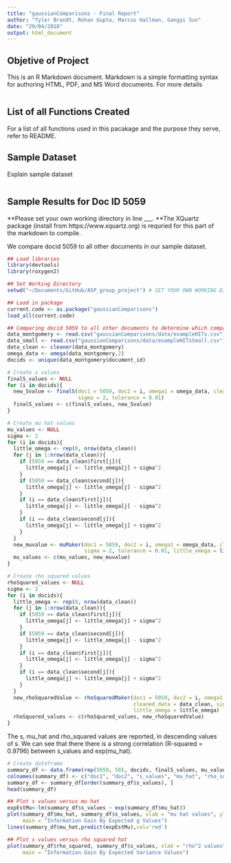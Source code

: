 ```yaml
---
title: "gaussianComparisons - Final Report"
author: "Tyler Brandt, Rohan Gupta, Marcus Hallman, Gangyi Sun"
date: "29/04/2018"
output: html_document
---
```


## Objetive of Project 

This is an R Markdown document. Markdown is a simple formatting syntax for authoring HTML, PDF, and MS Word documents. For more details 

```r



```


## List of all Functions Created 

For a list of all functions used in this pacakage and the purpose they serve, refer to README. 


## Sample Dataset 

Explain sample dataset 

```r



```


## Sample Results for Doc ID 5059 
**Please set your own working directory in line ___.
**The XQuartz package (install from https://www.xquartz.org) is requried for this part of the markdown to compile. 

We compare docid 5059 to all other documents in our sample dataset. 

```r

## Load libraries
library(devtools)
library(roxygen2)

## Set Working Directory 
setwd("~/Documents/GitHub/ASP_group_project") # SET YOUR OWN WORKING DIRECTORY 

## Load in package 
current.code <- as.package("gaussianComparisons")
load_all(current.code)

## Comparing docid 5059 to all other documents to determine which comparisons will be most informative
data_montgomery <- read.csv("gaussianComparisons/data/exampleHITs.csv")
data_small <- read.csv("gaussianComparisons/data/exampleHITsSmall.csv")
data_clean <- cleaner(data_montgomery)
omega_data <- omega(data_montgomery,2)
docids <- unique(data_montgomery$document_id)

# Create s values
finalS_values <- NULL
for (i in docids){
  new_Svalue <- finalS(doc1 = 5059, doc2 = i, omega1 = omega_data, cleaned_data = data_clean,
                       sigma = 2, tolerance = 0.01)
  finalS_values <- c(finalS_values, new_Svalue)
}

# Create mu hat values
mu_values <- NULL
sigma <- 2
for (i in docids){
  little_omega <- rep(0, nrow(data_clean))
  for (j in 1:nrow(data_clean)){
    if (5059 == data_clean$first[j]){
      little_omega[j] <- little_omega[j] + sigma^2
    }
    if (5059 == data_clean$second[j]){
      little_omega[j] <- little_omega[j] - sigma^2
    }
    if (i == data_clean$first[j]){
      little_omega[j] <- little_omega[j] - sigma^2
    }
    if (i == data_clean$second[j]){
      little_omega[j] <- little_omega[j] + sigma^2
    }
  }
  new_muvalue <- muMaker(doc1 = 5059, doc2 = i, omega1 = omega_data, cleaned_data = data_clean,
                         sigma = 2, tolerance = 0.01, little_omega = little_omega)
  mu_values <- c(mu_values, new_muvalue)
}

# Create rho squared values
rhoSquared_values <- NULL
sigma <- 2
for (i in docids){
  little_omega <- rep(0, nrow(data_clean))
  for (j in 1:nrow(data_clean)){
    if (5059 == data_clean$first[j]){
      little_omega[j] <- little_omega[j] + sigma^2
    }
    if (5059 == data_clean$second[j]){
      little_omega[j] <- little_omega[j] - sigma^2
    }
    if (i == data_clean$first[j]){
      little_omega[j] <- little_omega[j] - sigma^2
    }
    if (i == data_clean$second[j]){
      little_omega[j] <- little_omega[j] + sigma^2
    }
  }
  new_rhoSquaredValue <- rhoSquaredMaker(doc1 = 5059, doc2 = i, omega1 = omega_data,
                                         cleaned_data = data_clean, sigma = 2, tolerance = 0.01,
                                         little_omega = little_omega)
  rhoSquared_values <- c(rhoSquared_values, new_rhoSquaredValue)
}

```

The s, mu_hat and rho_squared values are reported, in descending values of s.
We can see that there there is a strong correlation (R-squared = 0.9796) between s_values and exp(mu_hat).
```r
# Create dataframe
summary_df <- data.frame(rep(5059, 50), docids, finalS_values, mu_values, rhoSquared_values)
colnames(summary_df) <- c("doc1", "doc2", "s_values", "mu_hat", "rho_squared")
summary_df <- summary_df[order(summary_df$s_values), ]
head(summary_df)

## Plot s values versus mu hat
expEstMu<-lm(summary_df$s_values ~ exp(summary_df$mu_hat))
plot(summary_df$mu_hat, summary_df$s_values, xlab = "mu hat values", ylab = "s values",
     main = "Information Gain By Expected g Values")
lines(summary_df$mu_hat,predict(expEstMu),col='red')

## Plot s values versus rho squared hat
plot(summary_df$rho_squared, summary_df$s_values, xlab = "rho^2 values", ylab = "s values",
     main = "Information Gain By Expected Variance Values")

``` 




